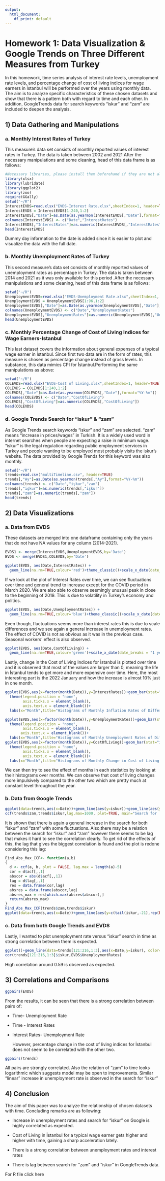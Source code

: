 ---
output: 
  html_document: 
    df_print: default
---

# Homework 1: Data Visualization & Google Trends on Three Different Measures from Turkey

In this homework, time series analysis of interest rate levels, unemployment rate levels, and percentage change of cost of living indices for wage earners in İstanbul will be performed over the years using monthly data. The aim is to analyze specific characteristics of these chosen datasets and show that there is a pattern both with regard to time and each other. In addition, GoogleTrends data for search keywords "iskur" and "zam" are included to deepen the analysis.

## 1) Data Gathering and Manipulations

### a. Monthly Interest Rates of Turkey

This measure's data set consists of monthly reported values of interest rates in Turkey. The data is taken between 2002 and 2021.After the necessary manipulations and some cleaning, head of this data frame is as follows:

```{r echo=FALSE, include=TRUE, warning=FALSE}
#Necessary libraries, please install them beforehand if they are not already installed.
library(xlsx)
library(lubridate)
library(ggplot2)
library(zoo)
require(GGally)
setwd("~/R")
InterestEVDS=read.xlsx("EVDS-Interest Rate.xlsx",sheetIndex=1, header=TRUE)
InterestEVDS = InterestEVDS[1:240,1:2]
InterestEVDS[,"Date"]=as.Date(as.yearmon(InterestEVDS[,"Date"],format="%Y-%m"))
colnames(InterestEVDS) <- c("Date","InterestRates")
InterestEVDS[,"InterestRates"]=as.numeric(InterestEVDS[,"InterestRates"])
head(InterestEVDS)
```

Dummy day information to the date is added since it is easier to plot and visualize the data with the full date.

### b. Monthly Unemployment Rates of Turkey

This second measure's data set consists of monthly reported values of unemployment rates as percentage in Turkey. The data is taken between 2014 and 2021 as it was only available for this period .After the necessary manipulations and some cleaning, head of this data frame is as follows:

```{r echo=FALSE, include=TRUE, warning=FALSE}
setwd("~/R")
UnemploymentEVDS=read.xlsx("EVDS-Unemployment Rate.xlsx",sheetIndex=1, header=TRUE)
UnemploymentEVDS = UnemploymentEVDS[1:96,1:2]
UnemploymentEVDS[,"Date"]=as.Date(as.yearmon(UnemploymentEVDS[,"Date"],format="%Y-%m"))
colnames(UnemploymentEVDS) <- c("Date","UnemploymentRates")
UnemploymentEVDS[,"UnemploymentRates"]=as.numeric(UnemploymentEVDS[,"UnemploymentRates"])
head(UnemploymentEVDS)
```

### c. Monthly Percentage Change of Cost of Living Indices for Wage Earners-Istanbul

This last dataset covers the information about general expenses of a typical wage earner in İstanbul. Since first two data are in the form of rates, this measure is chosen as percentage change instead of gross levels. In substance, this data mimics CPI for İstanbul.Performing the same manipulations as above:

```{r echo=FALSE, include=TRUE, warning=FALSE}
setwd("~/R")
COLEVDS=read.xlsx("EVDS-Cost of Living.xlsx",sheetIndex=1, header=TRUE)
COLEVDS = COLEVDS[1:240,1:2]
COLEVDS[,"Date"]=as.Date(as.yearmon(COLEVDS[,"Date"],format="%Y-%m"))
colnames(COLEVDS) <- c("Date","CostOfLiving")
COLEVDS[,"CostOfLiving"]=as.numeric(COLEVDS[,"CostOfLiving"])
head(COLEVDS)

```

### d. Google Trends Search for "iskur" & "zam"

As Google Trends search keywords "iskur" and "zam" are selected. "zam" means "increase in prices/wages" in Turkish. It is a widely used word in internet searches when people are expecting a raise in minimum wage. "iskur" is the legal regulation regarding public employment services in Turkey and people wanting to be employed most probably visits the iskur's website. The data provided by Google Trends for this keyword was also monthly.

```{r echo=FALSE, include=TRUE, warning=FALSE}
setwd("~/R")
trends=read.csv("multiTimeline.csv", header=TRUE)
trends[,"Ay"]=as.Date(as.yearmon(trends[,"Ay"],format="%Y-%m"))
colnames(trends) <- c("Date","işkur","zam")
trends[,"işkur"]=as.numeric(trends[,"işkur"])
trends[,"zam"]=as.numeric(trends[,"zam"])
head(trends)
```

## 2) Data Visualizations

### a. Data from EVDS

These datasets are merged into one dataframe containing only the years that do not have NA values for any column (2014-2021).

```{r}
EVDS1 <- merge(InterestEVDS,UnemploymentEVDS,by='Date')
EVDS <- merge(EVDS1,COLEVDS,by='Date')

ggplot(EVDS, aes(Date,InterestRates)) +
  geom_line(na.rm=TRUE,colour='red')+theme_classic()+scale_x_date(date_breaks = "1 year", date_labels = "%Y %b", date_minor_breaks = "1 month")
```

If we look at the plot of Interest Rates over time, we can see fluctuations over time and general trend to increase except for the COVID period in March 2020. We are also able to observe seemingly unusual peak in close to the beginning of 2019. This is due to volatility in Turkey's economy and politics.

```{r}
ggplot(EVDS, aes(Date,UnemploymentRates)) +
  geom_line(na.rm=TRUE,colour='blue')+theme_classic()+scale_x_date(date_breaks = "1 year", date_labels = "%Y %b", date_minor_breaks = "1 month")
```

Even though, fluctuations seems more than interest rates this is due to scale differences and we see again a general increase in unemployment rates. The effect of COVID is not as obvious as it was in the previous case. Seasonal workers' effect is also observed.

```{r}
ggplot(EVDS, aes(Date,CostOfLiving)) +
  geom_line(na.rm=TRUE,colour='green')+scale_x_date(date_breaks = "1 year", date_labels = "%Y %b", date_minor_breaks = "1 month")+theme_classic()
```

Lastly, change in the Cost of Living Indices for İstanbul is plotted over time and it is observed that most of the values are larger than 0, meaning the life in İstanbul tends to get more and more expensive over time. Here, the most interesting part is the 2022 January and how the increase is almost 10% just in one month.

```{r}
ggplot(EVDS,aes(x=factor(month(Date)),y=InterestRates))+geom_bar(stat="identity",aes(fill=month(Date)))+facet_wrap(~year(Date))+
  theme(legend.position = "none",
        axis.ticks.x = element_blank(),
        axis.text.x = element_blank())+
  labs(x="Month",title="Histograms of Monthly Inflation Rates of Different Years")+scale_fill_distiller(palette="Pastel2")

ggplot(EVDS,aes(x=factor(month(Date)),y=UnemploymentRates))+geom_bar(stat="identity",aes(fill=month(Date)))+facet_wrap(~year(Date))+
  theme(legend.position = "none",
        axis.ticks.x = element_blank(),
       axis.text.x = element_blank())+
  labs(x="Month",title="Histograms of Monthly Unemployment Rates of Different Years")+scale_fill_distiller(palette="Accent")
ggplot(EVDS,aes(x=factor(month(Date)),y=CostOfLiving))+geom_bar(stat="identity",aes(fill=month(Date)))+facet_wrap(~year(Date))+
  theme(legend.position = "none",
        axis.ticks.x = element_blank(),
        axis.text.x = element_blank())+
  labs(x="Month",title="Histograms of Monthly Change in Cost of Living in İstanbul for Different Years")+scale_fill_distiller(palette="Set2")

```

We can then try to see the effect of months in each statistics by looking at their histograms over months. We can observe that cost of living changes more impulsively compared to the other two which are pretty much at constant level throughout the year.

### b. Data from Google Trends

```{r echo=FALSE, include=TRUE, warning=FALSE}
ggplot(data=trends,aes(x=Date))+geom_line(aes(y=iskur))+geom_line(aes(y=zam),color="red")+theme_classic()+labs(y=" ")
ccf(trends$zam,trends$iskur,lag.max=1000, plot=TRUE, main="Search for 'işkur' & 'zam'")  
```

It is shown that there is again a general increase in the search for both "iskur" and "zam" with some fluctuations. Also,there may be a relation between the search for "iskur" and "zam" however there seems to be lag that makes it hard to see the correlation clearly. To get rid of the effects of this, the lag that gives the biggest correlation is found and the plot is redone considering this lag:

```{r echo=FALSE, include=TRUE, warning=FALSE}
Find_Abs_Max_CCF<- function(a,b)
{
  d <- ccf(a, b, plot = FALSE, lag.max = length(a)-5)
  cor = d$acf[,,1]
  abscor = abs(d$acf[,,1])
  lag = d$lag[,,1]
  res = data.frame(cor,lag)
  absres = data.frame(abscor,lag)
  absres_max = res[which.max(absres$abscor),]
  return(absres_max)
}
Find_Abs_Max_CCF(trends$zam,trends$iskur)
ggplot(data=trends,aes(x=Date))+geom_line(aes(y=c(tail(iskur,-21),rep(NA,21))))+geom_line(aes(y=zam),color="red")

```

### c. Data from both Google Trends and EVDS

Lastly, I wanted to plot unemployment rate versus "iskur" search in time as strong correlation between them is expected.

```{r echo=FALSE, include=TRUE, warning=FALSE}
ggplot()+geom_line(data=trends[121:216,1:3],aes(x=Date,y=iskur), color="yellow")+geom_line(data=EVDS, aes(x=Date, y=UnemploymentRates),color="pink")+theme_dark()+labs(y="")
cor(trends[121:216,1:3]$iskur,EVDS$UnemploymentRates)

```

High correlation around 0.59 is observed as expected.

## 3) Correlations and Comparisons

```{r echo=TRUE, message=FALSE, warning=FALSE, paged.print=FALSE}
ggpairs(EVDS)
```

From the results, it can be seen that there is a strong correlation between pairs of:

-   Time- Unemployment Rate

-   Time - Interest Rates

-   Interest Rates- Unemployment Rate

    However, percentage change in the cost of living indices for İstanbul does not seem to be correlated with the other two.

```{r echo=TRUE, message=FALSE, warning=FALSE, paged.print=FALSE}
ggpairs(trends)

```

All pairs are strongly correlated. Also the relation of "zam" to time looks logarithmic which suggests model may be open to improvements. Similar "linear" increase in unemployment rate is observed in the search for "iskur"

## 4) Conclusion

The aim of this paper was to analyze the relationship of chosen datasets with time. Concluding remarks are as following:

-   Increase in unemployment rates and search for "iskur" on Google is highly correlated as expected.

-    Cost of Living in İstanbul for a typical wage earner gets higher and higher with time, gaining a sharp acceleration lately.

-   There is a strong correlation between unemployment rates and interest rates

-   There is lag between search for "zam" and "iskur" in GoogleTrends data.

For R file click here
